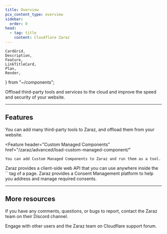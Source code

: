 ```yaml
---
title: Overview
pcx_content_type: overview
sidebar:
  order: 0
head:
  - tag: title
    content: Cloudflare Zaraz
---
```


	CardGrid,
	Description,
	Feature,
	LinkTitleCard,
	Plan,
	Render,
} from "~/components";

<Description>

Offload third-party tools and services to the cloud and improve the speed and security of your website.

</Description>

<Plan id="zaraz.zaraz.properties.availability.summary" />

<Render file="zaraz-definition" />

---

## Features

<Feature header="Third-party tools" href="/zaraz/get-started/">
	You can add many third-party tools to Zaraz, and offload them from your
	website.
</Feature>

<Feature
	header="Custom Managed Components"
	href="/zaraz/advanced/load-custom-managed-component/"
>
	You can add Custom Managed Components to Zaraz and run them as a tool.
</Feature>

<Feature header="Web API" href="/zaraz/web-api/">
Zaraz provides a client-side web API that you can use anywhere inside the `<body>` tag of a page.
</Feature>

<Feature header="Consent management" href="/zaraz/consent-management/">
	Zaraz provides a Consent Management platform to help you address and manage
	required consents.
</Feature>

---

## More resources

<CardGrid>

<LinkTitleCard title="Discord Channel" href="https://discord.cloudflare.com" icon="discord">

If you have any comments, questions, or bugs to report, contact the Zaraz team on their Discord channel.

</LinkTitleCard>

<LinkTitleCard title="Community Forum" href="https://community.cloudflare.com/c/developers/zaraz/67" icon="open-book">

Engage with other users and the Zaraz team on Cloudflare support forum.

</LinkTitleCard>

</CardGrid>
	
